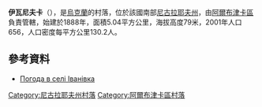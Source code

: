 {{coord|47|53|24|N|31|7|27|E|scale:100000|display=title}}

'''伊瓦尼夫卡'''（{{lang-uk|Іванівка}}），是[[烏克蘭|烏克蘭]]的村落，位於該國南部[[尼古拉耶夫州|尼古拉耶夫州]]，由[[阿爾布津卡區|阿爾布津卡區]]負責管轄，始建於1888年，面積5.04平方公里，海拔高度79米，2001年人口656，人口密度每平方公里130.2人。

==參考資料==
* [http://weather.in.ua/ua/nikolaevskaja/9260 Погода в селі Іванівка] {{Wayback|url=http://weather.in.ua/ua/nikolaevskaja/9260 |date=20160607045722 }}

[[Category:尼古拉耶夫州村落|Category:尼古拉耶夫州村落]]
[[Category:阿爾布津卡區村落|Category:阿爾布津卡區村落]]


{{Mykolaiv-geo-stub}}